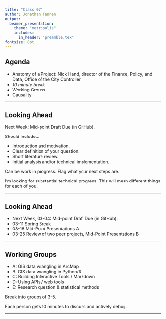 ```yaml
---
title: "Class 07"
author: Jonathan Tannen
output: 
  beamer_presentation:
    theme: "metropolis"
    includes:
      in_header: "preamble.tex"
fontsize: 8pt
---
```


## Agenda

- Anatomy of a Project: Nick Hand, director of the Finance, Policy, and Data, Office of the City Controller
- *10 minute break*
- Working Groups
- Causality

---

## Looking Ahead

Next Week: Mid-point Draft Due (in GitHub).

Should include...

- Introduction and motivation.
- Clear definition of your question.
- Short literature review.
- Initial analysis and/or technical implementation.

Can be work in progress. Flag what your next steps are.

I'm looking for substantial technical progress. This will mean different things for each of you.

---

## Looking Ahead

- Next Week, 03-04: Mid-point Draft Due (in GitHub).
- 03-11 Spring Break
- 03-18 Mid-Point Presentations A
- 03-25 Review of two peer projects, Mid-Point Presentations B

---

## Working Groups

- A: GIS data wrangling in ArcMap
- B: GIS data wrangling in Python/R
- C: Building Interactive Tools / Markdown
- D: Using APIs / web tools
- E: Research question & statistical methods

Break into groups of 3-5.

Each person gets 10 minutes to discuss and actively debug.

---